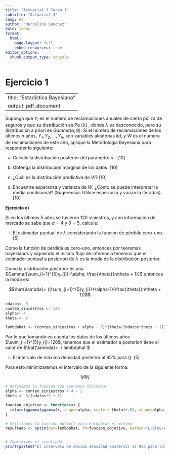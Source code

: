 ```yaml
---
title: "Actuarial 3 Tarea 1"
subtitle: "Actuarial 3"
lang: es
author: "Marcelino Sánchez"
date: today
format:
  html:
    page-layout: full
    embed-resources: true
editor_options: 
  chunk_output_type: console
---
```


# Ejercicio 1

---
title: "Estadística Bayesiana"
output: pdf_document
---

Suponga que $Y_i$ es el número de reclamaciones anuales de cierta póliza de seguros y que su distribución es Po $\left(\lambda\right)$ , donde $\lambda$ es desconocido, pero su distribución a priori es $Gamma\left(\alpha,\theta\right)$. Si el número de reclamaciones de los últimos $n$ años, $Y_1, Y_2,..., Y_n$, son variables aleatorias iid, y $W$ es el número de reclamaciones de este año, aplique la Metodología Bayesiana para responder lo siguiente:

a) Calcule la distribución posterior del parámetro $\lambda$ . [10]

b) Obtenga la distribución marginal de los datos. [10]

c) ¿Cuál es la distribución predictiva de $W$? [10]

d) Encuentre esperanza y varianza de $W$. ¿Cómo se puede interpretar la media condicional? (Sugerencia: Utilice esperanza y varianza iteradas). [10]

**Ejercicio e)**

Si en los últimos 5 años se tuvieron 120 siniestros, y con información de mercado se sabe que $\alpha = 4$ y $\theta = 5$, calcule:

i) El estimador puntual de $\lambda$ considerando la función de pérdida cero-uno. [5]

Como la función de pérdida es cero-uno, entonces por teoremas bayesianos y siguiendo el mismo flujo de inferencia tenemos que el estimador puntual a posteriori de $\lambda$ es la moda de la distribución posterior.

Como la distribución posterior es una $Gamma((\sum_{i=1}^{5}y_{i})+\alpha, \frac{\theta}{n\theta + 1})$ entonces la moda es:

$$\hat{\lambda}= ((\sum_{i=1}^{5}y_{i})+\alpha-1)(\frac{\theta}{n\theta + 1})$$

```r
ndatos<- 5
conteo_siniestros <- 120
alpha<- 4
theta <- 5

lambdahat <- (conteo_siniestros + alpha - 1)*(theta/(ndatos*theta + 1))
```

Por lo que tomando en cuenta los datos de los últimos años $\sum_{i=1}^{5}y_{i}=120$, tenemos que el estimador a posteriori tiene el valor de $\hat{\lambda}= `r lambdahat`$

ii) El intervalo de máxima densidad posterior al 95% para \(\lambda\). [5]

Para esto minimizaremos el intervalo de la siguiente forma:

$$MIN$$

```r
# Definimos la función que queremos minimizar
alpha <- conteo_siniestros + 4 - 1
theta <- 5/(ndatos*5 + 1)

funcion_objetivo <- function(x) {
  return(qgamma(pgamma(x, shape=alpha, scale = theta)+.95, shape=alpha, scale = theta)-x)
}

# Utilizamos la función optim() para encontrar el mínimo
resultado <- optim(par=lambdahat, fn=funcion_objetivo, method="L-BFGS-B", lower = 0, upper = 20.25839)


# Imprimimos el resultado
print(paste0("El intervalo de máxima densidad posterior al 95% para lambda es: [", resultado$par, ",", resultado$par+resultado$value,"]"))

```
